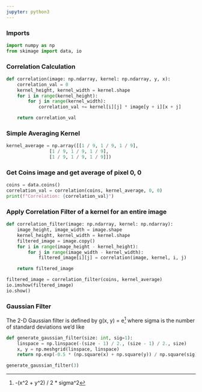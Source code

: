 ```yaml
---
jupyter: python3
---
```


### Imports

```python
import numpy as np
from skimage import data, io
```

### Correlation Calculation

```python
def correlation(image: np.ndarray, kernel: np.ndarray, y, x):
    correlation_val = 0
    kernel_height, kernel_width = kernel.shape
    for i in range(kernel_height):
        for j in range(kernel_width):
            correlation_val += kernel[i][j] * image[y + i][x + j]

    return correlation_val
```

### Simple Averaging Kernel

```python
kernel_average = np.array([[1 / 9, 1 / 9, 1 / 9],
                [1 / 9, 1 / 9, 1 / 9],
                [1 / 9, 1 / 9, 1 / 9]])
```

### Get Coins image and get average of pixel 0, 0

```python
coins = data.coins()
correlation_val = correlation(coins, kernel_average, 0, 0)
print(f"Correlation: {correlation_val}")
```

### Apply Correlation Filter of a kernel for an entire image 

```python
def correlation_filter(image: np.ndarray, kernel: np.ndarray):
    image_height, image_width = image.shape
    kernel_height, kernel_width = kernel.shape
    filtered_image = image.copy()
    for i in range(image_height - kernel_height):
        for j in range(image_width - kernel_width):
            filtered_image[i][j] = correlation(image, kernel, i, j)

    return filtered_image
```


```python
filtered_image = correlation_filter(coins, kernel_average)
io.imshow(filtered_image)
io.show()
```


### Gaussian Filter
The 2-D Gaussian filter is defined by 
g(x, y) = e^[-(x^2 + y^2) / 2 * sigma^2]
where sigma is the number of standard deviations we'd like


```python
def generate_gaussian_filter(size: int, sig=1):
    linspace = np.linspace(-(size - 1) / 2., (size - 1) / 2., size)
    x, y = np.meshgrid(linspace, linspace)
    return np.exp(-0.5 * (np.square(x) + np.square(y)) / np.square(sig))

generate_gaussian_filter(3)
```
